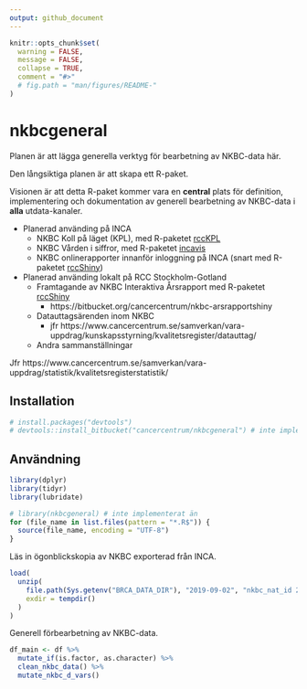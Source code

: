 ```yaml
---
output: github_document
---
```


<!-- README.md är genererad från README.Rmd. Vänligen redigera den filen. -->

```r
knitr::opts_chunk$set(
  warning = FALSE,
  message = FALSE,
  collapse = TRUE,
  comment = "#>"
  # fig.path = "man/figures/README-"
)
```

# nkbcgeneral

Planen är att lägga generella verktyg för bearbetning av NKBC-data här.

Den långsiktiga planen är att skapa ett R-paket.

Visionen är att detta R-paket kommer vara en **central** plats för definition, implementering och dokumentation av generell bearbetning av NKBC-data i **alla** utdata-kanaler.

- Planerad använding på INCA
  - NKBC Koll på läget (KPL), 
    med R-paketet [rccKPL](https://bitbucket.org/cancercentrum/rcckpl)
  - NKBC Vården i siffror, 
    med R-paketet [incavis](https://bitbucket.org/cancercentrum/incavis)
  - NKBC onlinerapporter innanför inloggning på INCA (snart med R-paketet [rccShiny](https://bitbucket.org/cancercentrum/rccshiny))
- Planerad använding lokalt på RCC Stockholm-Gotland
  - Framtagande av NKBC Interaktiva Årsrapport med R-paketet [rccShiny](https://bitbucket.org/cancercentrum/rccshiny)
    - https://bitbucket.org/cancercentrum/nkbc-arsrapportshiny
  - Datauttagsärenden inom NKBC
    - jfr https://www.cancercentrum.se/samverkan/vara-uppdrag/kunskapsstyrning/kvalitetsregister/datauttag/
  - Andra sammanställningar

Jfr https://www.cancercentrum.se/samverkan/vara-uppdrag/statistik/kvalitetsregisterstatistik/

## Installation

```r
# install.packages("devtools")
# devtools::install_bitbucket("cancercentrum/nkbcgeneral") # inte implementerad än
```

## Användning

```r
library(dplyr)
library(tidyr)
library(lubridate)

# library(nkbcgeneral) # inte implementerat än
for (file_name in list.files(pattern = "*.R$")) {
  source(file_name, encoding = "UTF-8")
}
```

Läs in ögonblickskopia av NKBC exporterad från INCA.

```r
load(
  unzip(
    file.path(Sys.getenv("BRCA_DATA_DIR"), "2019-09-02", "nkbc_nat_id 2019-09-02 09-02-35.zip"),
    exdir = tempdir()
  )
)
```

Generell förbearbetning av NKBC-data.

```r
df_main <- df %>%
  mutate_if(is.factor, as.character) %>%
  clean_nkbc_data() %>%
  mutate_nkbc_d_vars()
```


